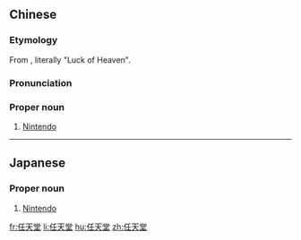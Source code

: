 ==Chinese==
{{zh-forms|type=12}}

===Etymology===
From {{etyl|ja|zh}} {{ja-r|任天堂|にんてんどう|caps=y}}, literally "Luck of Heaven".

===Pronunciation===
{{zh-pron
|m=Rèntiāntáng
|cat=n
}}

===Proper noun===
{{zh-noun}}

# [[Nintendo]]

----

==Japanese==
{{ja-kanjitab|にん|てん|どう|yomi=o}}

===Proper noun===
{{ja-pos|proper|にんてんどう}}

# [[Nintendo]]

[[fr:任天堂]]
[[li:任天堂]]
[[hu:任天堂]]
[[zh:任天堂]]